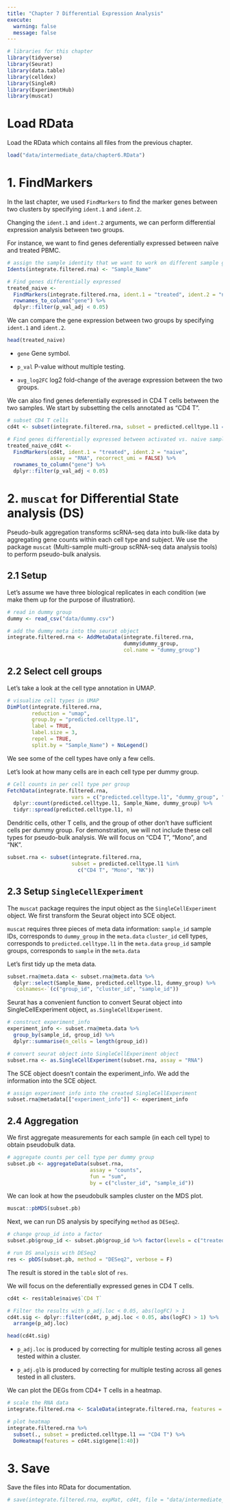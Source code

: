 ```yaml
---
title: "Chapter 7 Differential Expression Analysis"
execute:
  warning: false
  message: false
---
```


```r
# libraries for this chapter
library(tidyverse)
library(Seurat)
library(data.table)
library(celldex)
library(SingleR)
library(ExperimentHub)
library(muscat)
```

# Load RData

Load the RData which contains all files from the previous chapter.

```r
load("data/intermediate_data/chapter6.RData")
```

# 1. FindMarkers

In the last chapter, we used `FindMarkers` to find the marker genes between two clusters by specifying `ident.1` and `ident.2`.

Changing the `ident.1` and `ident.2` arguments, we can perform differential expression analysis between two groups.

For instance, we want to find genes deferentially expressed between naïve and treated PBMC.

```r
# assign the sample identity that we want to work on different sample groups
Idents(integrate.filtered.rna) <- "Sample_Name"

# Find genes differentially expressed
treated_naive <- 
  FindMarkers(integrate.filtered.rna, ident.1 = "treated", ident.2 = "naive") %>% 
  rownames_to_column("gene") %>% 
  dplyr::filter(p_val_adj < 0.05)
```

We can compare the gene expression between two groups by specifying `ident.1` and `ident.2`.

```r
head(treated_naive)
```

-   `gene` Gene symbol.

-   `p_val` P-value without multiple testing.

-   `avg_log2FC` log2 fold-change of the average expression between the two groups.

We can also find genes deferentially expressed in CD4 T cells between the two samples. We start by subsetting the cells annotated as "CD4 T".

```r
# subset CD4 T cells
cd4t <- subset(integrate.filtered.rna, subset = predicted.celltype.l1 == "CD4 T")

# Find genes differentially expressed between activated vs. naive samples in CD4 T cells
treated_naive_cd4t <- 
  FindMarkers(cd4t, ident.1 = "treated", ident.2 = "naive", 
              assay = "RNA", recorrect_umi = FALSE) %>% 
  rownames_to_column("gene") %>% 
  dplyr::filter(p_val_adj < 0.05)
```

# 2. `muscat` for Differential State analysis (DS)

Pseudo-bulk aggregation transforms scRNA-seq data into bulk-like data by aggregating gene counts within each cell type and subject. We use the package `muscat` (Multi-sample multi-group scRNA-seq data analysis tools) to perform pseudo-bulk analysis.

## 2.1 Setup

Let's assume we have three biological replicates in each condition (we make them up for the purpose of illustration).

```r
# read in dummy group
dummy <- read_csv("data/dummy.csv")

# add the dummy meta into the seurat object
integrate.filtered.rna <- AddMetaData(integrate.filtered.rna, 
                                      dummy$dummy_group, 
                                      col.name = "dummy_group")
```

## 2.2 Select cell groups

Let's take a look at the cell type annotation in UMAP.

```r
# visualize cell types in UMAP
DimPlot(integrate.filtered.rna, 
        reduction = "umap", 
        group.by = "predicted.celltype.l1", 
        label = TRUE, 
        label.size = 3,
        repel = TRUE, 
        split.by = "Sample_Name") + NoLegend()
```

We see some of the cell types have only a few cells.

Let's look at how many cells are in each cell type per dummy group.

```r
# Cell counts in per cell type per group
FetchData(integrate.filtered.rna, 
                     vars = c("predicted.celltype.l1", "dummy_group", "Sample_Name")) %>%
  dplyr::count(predicted.celltype.l1, Sample_Name, dummy_group) %>%
  tidyr::spread(predicted.celltype.l1, n)
```

Dendritic cells, other T cells, and the group of other don't have sufficient cells per dummy group. For demonstration, we will not include these cell types for pseudo-bulk analysis. We will focus on "CD4 T", "Mono", and "NK".

```r
subset.rna <- subset(integrate.filtered.rna, 
                     subset = predicted.celltype.l1 %in% 
                       c("CD4 T", "Mono", "NK"))
```

## 2.3 Setup `SingleCellExperiment`

The `muscat` package requires the input object as the `SingleCellExperiment` object. We first transform the Seurat object into SCE object.

`muscat` requires three pieces of meta data information: `sample_id` sample IDs, corresponds to `dummy_group` in the `meta.data` `cluster_id` cell types, corresponds to `predicted.celltype.l1` in the `meta.data` `group_id` sample groups, corresponds to `sample` in the `meta.data`

Let's first tidy up the meta data.

```r
subset.rna@meta.data <- subset.rna@meta.data %>% 
  dplyr::select(Sample_Name, predicted.celltype.l1, dummy_group) %>% 
  `colnames<-`(c("group_id", "cluster_id", "sample_id"))
```

Seurat has a convenient function to convert Seurat object into SingleCellExperiment object, `as.SingleCellExperiment`.

```r
# construct experiment_info
experiment_info <- subset.rna@meta.data %>% 
  group_by(sample_id, group_id) %>% 
  dplyr::summarise(n_cells = length(group_id))

# convert seurat object into SingleCellExperiment object
subset.rna <- as.SingleCellExperiment(subset.rna, assay = "RNA")
```

The SCE object doesn't contain the experiment_info. We add the information into the SCE object.

```r
# assign experiment info into the created SingleCellExperiment
subset.rna@metadata[["experiment_info"]] <- experiment_info
```

## 2.4 Aggregation

We first aggregate measurements for each sample (in each cell type) to obtain pseudobulk data.

```r
# aggregate counts per cell type per dummy group
subset.pb <- aggregateData(subset.rna,
                           assay = "counts", 
                           fun = "sum",
                           by = c("cluster_id", "sample_id"))
```

We can look at how the pseudobulk samples cluster on the MDS plot.

```r
muscat::pbMDS(subset.pb)
```

Next, we can run DS analysis by specifying `method` as `DESeq2`.

```r
# change group_id into a factor
subset.pb$group_id <- subset.pb$group_id %>% factor(levels = c("treated", "naive"))

# run DS analysis with DESeq2
res <- pbDS(subset.pb, method = "DESeq2", verbose = F)
```

The result is stored in the `table` slot of `res`.

We will focus on the deferentially expressed genes in CD4 T cells.

```r
cd4t <- res$table$naive$`CD4 T`

# Filter the results with p_adj.loc < 0.05, abs(logFC) > 1
cd4t.sig <- dplyr::filter(cd4t, p_adj.loc < 0.05, abs(logFC) > 1) %>% 
  arrange(p_adj.loc)

head(cd4t.sig)
```

-   `p_adj.loc` is produced by correcting for multiple testing across all genes tested within a cluster.

-   `p_adj.glb` is produced by correcting for multiple testing across all genes tested in all clusters.

We can plot the DEGs from CD4+ T cells in a heatmap.

```r
# scale the RNA data
integrate.filtered.rna <- ScaleData(integrate.filtered.rna, features = rownames(integrate.filtered.rna), assay = "RNA")

# plot heatmap
integrate.filtered.rna %>%
  subset(., subset = predicted.celltype.l1 == "CD4 T") %>% 
  DoHeatmap(features = cd4t.sig$gene[1:40])
```

# 3. Save

Save the files into RData for documentation.

```r
# save(integrate.filtered.rna, expMat, cd4t, file = "data/intermediate_data/chapter7.RData")
```
